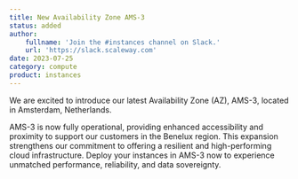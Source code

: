 ```yaml
---
title: New Availability Zone AMS-3
status: added
author:
    fullname: 'Join the #instances channel on Slack.'
    url: 'https://slack.scaleway.com'
date: 2023-07-25
category: compute
product: instances
---
```


We are excited to introduce our latest Availability Zone (AZ), AMS-3, located in Amsterdam, Netherlands. 
  
AMS-3 is now fully operational, providing enhanced accessibility and proximity to support our customers in the Benelux region. This expansion strengthens our commitment to offering a resilient and high-performing cloud infrastructure. Deploy your instances in AMS-3 now to experience unmatched performance, reliability, and data sovereignty.

